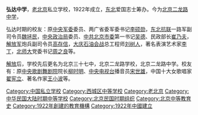 '''弘达中学'''，[[老北京|老北京]]私立学校，1922年成立，[[中国东北地区|东北]]爱国志士筹办。今为[[北京二龙路中学|北京二龙路中学]]，

弘达时期的校友：原[[中央军委|中央军委]]委员、两广省委军委书记[[李硕勋|李硕勋]]，[[东北抗联|东北抗联]]一路军副司令员[[魏拯民|魏拯民]]，[[中央政治局|中央政治局]]委员、[[中共北京市委|中共北京市委]]第一书记[[吴德|吴德]]、民政部长[[崔乃夫|崔乃夫]]，[[解放军|解放军]]炮兵副司令员[[高存信|高存信]]，[[大庆石油会战|大庆石油会战]]总工程师[[刘树人|刘树人]]，著名表演艺术家[[李丁|李丁]]，[[北师大|北师大]]党委书记[[周之良|周之良]]等。

[[解放|解放]]后，学校先后更名为北京三十七中，北京二龙路学校，北京二龙路中学。校友有：原[[中央歌剧舞剧院|中央歌剧舞剧院]]院长[[柳时明|柳时明]]、[[中国中央电视台|中央电视台]]播音员[[宋世雄|宋世雄]]，中国十大女歌唱家[[翟宪立|翟宪立]]、著名作家[[王小波|王小波]]等。

[[Category:中国私立学校|Category:中国私立学校]]
[[Category:西城区中等学校|Category:西城区中等学校]]
[[Category:老北京|Category:老北京]]
[[Category:中华民国大陆时期中等学校|Category:中华民国大陆时期中等学校]]
[[Category:北京民国时期组织|Category:北京民国时期组织]]
[[Category:北京中等教育史|Category:北京中等教育史]]
[[Category:1922年創建的教育機構|Category:1922年創建的教育機構]]
[[Category:1922年中國建立|Category:1922年中國建立]]